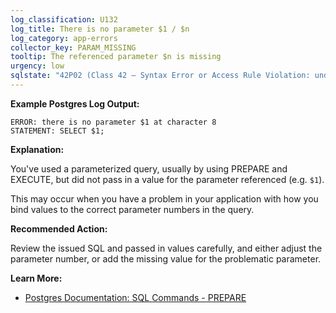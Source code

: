 ```yaml
---
log_classification: U132
log_title: There is no parameter $1 / $n
log_category: app-errors
collector_key: PARAM_MISSING
tooltip: The referenced parameter $n is missing
urgency: low
sqlstate: "42P02 (Class 42 — Syntax Error or Access Rule Violation: undefined_parameter)"
---
```


**Example Postgres Log Output:**

```
ERROR: there is no parameter $1 at character 8
STATEMENT: SELECT $1;
```

**Explanation:**

You've used a parameterized query, usually by using PREPARE and EXECUTE, but did
not pass in a value for the parameter referenced (e.g. `$1`).

This may occur when you have a problem in your application with how you bind
values to the correct parameter numbers in the query.

**Recommended Action:**

Review the issued SQL and passed in values carefully, and either adjust the
parameter number, or add the missing value for the problematic parameter.

**Learn More:**

* [Postgres Documentation: SQL Commands - PREPARE](https://www.postgresql.org/docs/current/static/sql-prepare.html)

